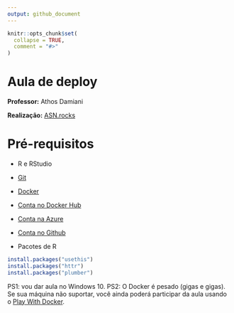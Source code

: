 ```yaml
---
output: github_document
---
```


<!-- README.md is generated from README.Rmd. Please edit that file -->

```r
knitr::opts_chunk$set(
  collapse = TRUE,
  comment = "#>"
)
```

# Aula de deploy

**Professor:** Athos Damiani

**Realização:** [ASN.rocks](https://asn.rocks/)

# Pré-requisitos

- R e RStudio
- [Git](https://git-scm.com/)
- [Docker](https://www.docker.com/products/docker-desktop)
- [Conta no Docker Hub](https://www.docker.com/products/docker-hub)
- [Conta na Azure](https://portal.azure.com/#home)
- [Conta no Github](https://github.com/)

- Pacotes de R

```r
install.packages("usethis")
install.packages("httr")
install.packages("plumber")
```

PS1: vou dar aula no Windows 10.
PS2: O Docker é pesado (gigas e gigas). Se sua máquina não suportar, você ainda poderá participar da aula usando o [Play With Docker](https://labs.play-with-docker.com/).
